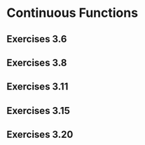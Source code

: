# Continuous Functions

## Exercises 3.6 {#exr3.6}

## Exercises 3.8 {#exr3.8}

## Exercises 3.11 {#exr3.11}

## Exercises 3.15 {#exr3.15}

## Exercises 3.20 {#exr3.20}



